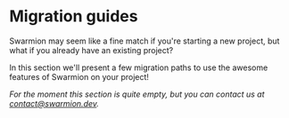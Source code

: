 
# Migration guides

Swarmion may seem like a fine match if you're starting a new project, but what if you already have an existing project?

In this section we'll present a few migration paths to use the awesome features of Swarmion on your project!

<DocCardList />

_For the moment this section is quite empty, but you can contact us at [contact@swarmion.dev](mailto:contact@swarmion.dev)._
